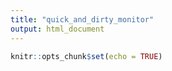 ```yaml
---
title: "quick_and_dirty_monitor"
output: html_document
---
```


```r
knitr::opts_chunk$set(echo = TRUE)
```


